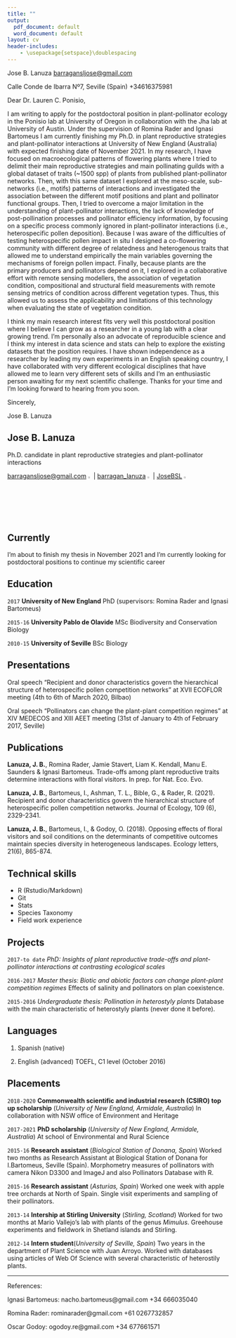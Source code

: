```yaml
---
title: ""
output:
  pdf_document: default
  word_document: default
layout: cv
header-includes:
    - \usepackage{setspace}\doublespacing
---
```


Jose B. Lanuza [barragansljose@gmail.com](https://mail.google.com/mail/u/0/#inbox)

Calle Conde de Ibarra Nº7, Seville (Spain) +34616375981

\doublespacing

Dear Dr. Lauren C. Ponisio,

I am writing to apply for the postdoctoral position in plant-pollinator ecology in the Ponisio lab at University of Oregon in collaboration with the Jha lab at University of Austin. Under the supervision of Romina Rader and Ignasi Bartomeus I am currently finishing my Ph.D. in plant reproductive strategies and plant-pollinator interactions at University of New England (Australia) with expected finishing date of November 2021.
In my research, I have focused on macroecological patterns of flowering plants where I tried to delimit their main reproductive strategies and main pollinating guilds with a global dataset of traits (~1500 spp) of plants from published plant-pollinator networks. Then, with this same dataset I explored at the meso-scale, sub-networks (i.e., motifs) patterns of interactions and investigated the association between the different motif positions and plant and pollinator functional groups. Then, I tried to overcome a major limitation in the understanding of plant-pollinator interactions, the lack of knowledge of post-pollination processes and pollinator efficiency information, by focusing on a specific process commonly ignored in plant-pollinator interactions (i.e., heterospecific pollen deposition). Because I was aware of the difficulties of testing heterospecific pollen impact  in situ I designed a co-flowering community with different degree of relatedness and heterogenous traits that allowed me to understand empirically the main variables governing the mechanisms of foreign pollen impact. Finally, because plants are the primary producers and pollinators depend on it, I explored in a collaborative effort with remote sensing modellers, the association of vegetation condition, compositional and structural field measurements with remote sensing metrics of condition across different vegetation types. Thus, this allowed us to assess the applicability and limitations of this technology when evaluating the state of vegetation condition.
 
I think my main research interest fits very well this postdoctoral position where I believe I can grow as a researcher in a young lab with a clear growing trend. I’m personally also an advocate of reproducible science and I think my interest in data science and stats can help to explore the existing datasets that the position requires. 
I have shown independence as a researcher by leading my own experiments in an English speaking country, I have collaborated with very different ecological disciplines that have allowed me to learn very different sets of skills and I'm an enthusiastic person awaiting for my next scientific challenge. Thanks for your time and I’m looking forward to hearing from you soon.

Sincerely,

Jose B. Lanuza



## Jose B. Lanuza
Ph.D. candidate in plant reproductive strategies and plant-pollinator interactions 

[barragansljose@gmail.com](https://mail.google.com/mail/u/0/#inbox) ![](gmaillogo.png){ width=2.5% }| [barragan_lanuza](https://twitter.com/?lang=es) ![](twitterlogo.png){ width=2.5% }|
[JoseBSL](https://github.com/JoseBSL) ![](gitlogo.png){ width=2.5% }


## Currently

I'm about to finish my thesis in November 2021 and I'm currently looking for postdoctoral positions to continue my scientific career

## Education

`2017`
__University of New England__ PhD (supervisors: Romina Rader and Ignasi Bartomeus)

`2015-16`
__University Pablo de Olavide__ MSc Biodiversity and Conservation Biology 

`2010-15`
__University of Seville__ BSc Biology 


## Presentations

Oral speech "Recipient and donor characteristics govern the hierarchical structure of heterospecific pollen competition networks" at XVII ECOFLOR meeting (4th to 6th of March 2020, Bilbao)

Oral speech "Pollinators can change the plant-plant competition regimes" at XIV MEDECOS and XIII AEET meeting (31st of January to 4th of February 2017, Seville)


## Publications

**Lanuza, J. B.**, Romina Rader, Jamie Stavert, Liam K. Kendall, Manu E. Saunders & Ignasi Bartomeus. Trade-offs among plant reproductive traits determine interactions with floral visitors. In prep. for Nat. Eco. Evo.


**Lanuza, J. B.**, Bartomeus, I., Ashman, T. L., Bible, G., & Rader, R. (2021). Recipient and donor characteristics govern the hierarchical structure of heterospecific pollen competition networks. Journal of Ecology, 109 (6), 2329-2341.

**Lanuza, J. B.**, Bartomeus, I., & Godoy, O. (2018). Opposing effects of floral visitors and soil conditions on the determinants of competitive outcomes maintain species diversity in heterogeneous landscapes. Ecology letters, 21(6), 865-874.

## Technical skills

* R (Rstudio/Markdown)
* Git
* Stats
* Species Taxonomy 
* Field work experience 


## Projects

`2017-to date` _PhD: Insights of plant reproductive trade-offs and plant-pollinator interactions at contrasting ecological scales_

`2016-2017` _Master thesis: Biotic and abiotic factors can change plant-plant competition regimes_ 
Effects of salinity and pollinators on plan coexistence.  

`2015-2016` _Undergraduate thesis: Pollination in heterostyly plants_
Database with the main characteristic of heterostyly plants (never done it before).


## Languages 

1. Spanish (native)

2. English (advanced) TOEFL, C1 level (October 2016) 


## Placements

`2018-2020`
__Commonwealth scientific and industrial research (CSIRO) top up scholarship__ (_University of New England, Armidale, Australia_) 
In collaboration with NSW office of Environment and Heritage

`2017-2021`
__PhD scholarship__ (_University of New England, Armidale, Australia_)
At school of Environmental and Rural Science

`2015-16`
__Research assistant__ (_Biological Station of Donana, Spain_)
Worked two months as Research Assistant at Biological Station of Donana for I.Bartomeus, Seville (Spain). Morphometry measures of pollinators with camera Nikon D3300 and ImageJ and also Pollinators Database with R. 

`2015-16`
__Research assistant__ (_Asturias, Spain_)
Worked one week with apple tree orchards at North of Spain. Single visit experiments and sampling of their pollinators.

`2013-14`
__Intership at Stirling University__ (_Stirling, Scotland_)
Worked for two months at Mario Vallejo's lab with plants of the genus _Mimulus_. Greehouse experiments and fieldwork in Shetland islands and Stirling.

`2012-14`
__Intern student__(_University of Seville, Spain_)
Two years in the department of Plant Science with Juan Arroyo. Worked with databases using articles of Web Of Science with several characteristic of heterostily plants. 

-----

References:

Ignasi Bartomeus: nacho.bartomeus@gmail.com  +34 666035040

Romina Rader: rominarader@gmail.com +61 0267732857

Oscar Godoy: ogodoy.re@gmail.com +34 677661571









